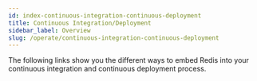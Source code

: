 ```yaml
---
id: index-continuous-integration-continuous-deployment
title: Continuous Integration/Deployment
sidebar_label: Overview
slug: /operate/continuous-integration-continuous-deployment
---
```





The following links show you the different ways to embed Redis into your continuous integration and continuous deployment process.

<div class="row">
    <div class="col">
        <RedisCard
            title="How to Deploy a Redis Enterprise Database from a Jenkins Pipeline"
            description="Learn how to deploy Redis Enterprise Database from a Jenkins Pipeline"
            page="/operate/continuous-integration-continuous-deployment/jenkins"
            />
    </div>

   <div class="col">
        <RedisCard
            title="Argo CD - What It Is And Why It Should Be Part of Your Redis CI-CD Pipeline"
            description="Learn about Argo CD and implement voting app using Redis"
            page="/operate/continuous-integration-continuous-deployment/argocd"
            />
     </div>

  </div>


